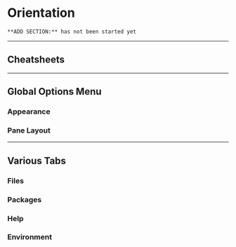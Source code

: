 # Orientation



```{block type='rmdconstruct', echo=TRUE}
**ADD SECTION:** has not been started yet 
```


-----------------------

## Cheatsheets




-----------------------

## Global Options Menu

### Appearance



### Pane Layout





-----------------------

## Various Tabs


### Files


### Packages


### Help 


### Environment


